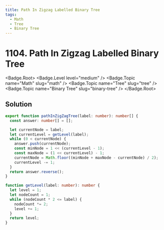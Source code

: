 ```yaml
---
title: Path In Zigzag Labelled Binary Tree
tags:
  - Math
  - Tree
  - Binary Tree
---
```


# 1104. Path In Zigzag Labelled Binary Tree

<Badge.Root>
  <Badge.Level level="medium" />
  <Badge.Topic name="Math" slug="math" />
  <Badge.Topic name="Tree" slug="tree" />
  <Badge.Topic name="Binary Tree" slug="binary-tree" />
</Badge.Root>

## Solution

```typescript filename="solution.ts" copy
export function pathInZigZagTree(label: number): number[] {
  const answer: number[] = [];

  let currentNode = label;
  let currentLevel = getLevel(label);
  while (0 < currentNode) {
    answer.push(currentNode);
    const minNode = 1 << (currentLevel - 1);
    const maxNode = (1 << currentLevel) - 1;
    currentNode = Math.floor((minNode + maxNode - currentNode) / 2);
    currentLevel -= 1;
  }
  return answer.reverse();
}

function getLevel(label: number): number {
  let level = 1;
  let nodeCount = 1;
  while (nodeCount * 2 <= label) {
    nodeCount *= 2;
    level += 1;
  }
  return level;
}
```

<ProblemLink
  codingSite="leetcode"
  href="https://leetcode.com/problems/path-in-zigzag-labelled-binary-tree"
  title="Path In Zigzag Labelled Binary Tree"
/>
